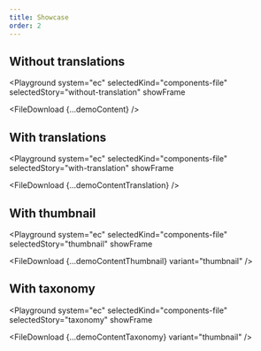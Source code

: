```yaml
---
title: Showcase
order: 2
---
```




## Without translations

<Playground
  system="ec"
  selectedKind="components-file"
  selectedStory="without-translation"
  showFrame
>
  <FileDownload {...demoContent} />
</Playground>

## With translations

<Playground
  system="ec"
  selectedKind="components-file"
  selectedStory="with-translation"
  showFrame
>
  <FileDownload {...demoContentTranslation} />
</Playground>

## With thumbnail

<Playground
  system="ec"
  selectedKind="components-file"
  selectedStory="thumbnail"
  showFrame
>
  <FileDownload {...demoContentThumbnail} variant="thumbnail" />
</Playground>

## With taxonomy

<Playground
  system="ec"
  selectedKind="components-file"
  selectedStory="taxonomy"
  showFrame
>
  <FileDownload {...demoContentTaxonomy} variant="thumbnail" />
</Playground>
